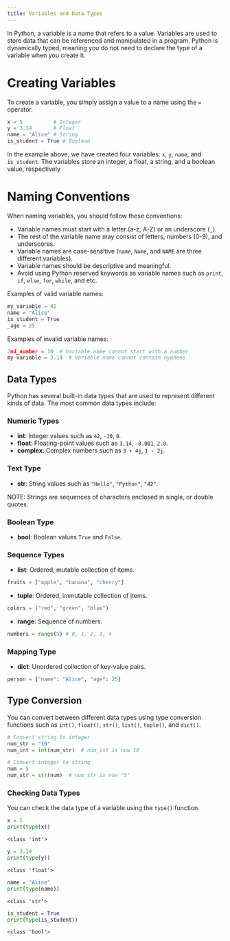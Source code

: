 ```yaml
---
title: Variables and Data Types
---
```


In Python, a variable is a name that refers to a value. Variables are used to store data that can be referenced and manipulated in a program. Python is dynamically typed, meaning you do not need to declare the type of a variable when you create it.

# Creating Variables

To create a variable, you simply assign a value to a name using the `=` operator.

```python
x = 5          # Integer
y = 3.14       # Float
name = "Alice" # String
is_student = True # Boolean
```

In the example above, we have created four variables: `x`, `y`, `name`, and `is_student`. The variables store an integer, a float, a string, and a boolean value, respectively

# Naming Conventions

When naming variables, you should follow these conventions:

- Variable names must start with a letter (a-z, A-Z) or an underscore (`_`).
- The rest of the variable name may consist of letters, numbers (0-9), and underscores.
- Variable names are case-sensitive (`name`, `Name`, and `NAME` are three different variables).
- Variable names should be descriptive and meaningful.
- Avoid using Python reserved keywords as variable names such as `print`, `if`, `else`, `for`, `while`, and etc.

Examples of valid variable names:

```python
my_variable = 42
name = "Alice"
is_student = True
_age = 25
```

Examples of invalid variable names:

```python
2nd_number = 10  # Variable name cannot start with a number
my-variable = 3.14  # Variable name cannot contain hyphens
```

## Data Types

Python has several built-in data types that are used to represent different kinds of data. The most common data types include:

### Numeric Types

- **int**: Integer values such as `42`, `-10`, `0`.
- **float**: Floating-point values such as `3.14`, `-0.001`, `2.0`.
- **complex**: Complex numbers such as `3 + 4j`, `1 - 2j`.

### Text Type

- **str**: String values such as `"Hello"`, `"Python"`, `"42"`.

NOTE: Strings are sequences of characters enclosed in single, or double quotes.

### Boolean Type

- **bool**: Boolean values `True` and `False`.

### Sequence Types

- **list**: Ordered, mutable collection of items.

```python
fruits = ["apple", "banana", "cherry"]
```

- **tuple**: Ordered, immutable collection of items.

```python
colors = ("red", "green", "blue")
```

- **range**: Sequence of numbers.

```python
numbers = range(5) # 0, 1, 2, 3, 4
```

### Mapping Type

- **dict**: Unordered collection of key-value pairs.

```python
person = {"name": "Alice", "age": 25}
```

## Type Conversion

You can convert between different data types using type conversion functions such as `int()`, `float()`, `str()`, `list()`, `tuple()`, and `dict()`.

```python
# Convert string to integer
num_str = "10"
num_int = int(num_str)  # num_int is now 10

# Convert integer to string
num = 5
num_str = str(num)  # num_str is now "5"
```

### Checking Data Types

You can check the data type of a variable using the `type()` function.

```python title="Example"
x = 5
print(type(x))
```
```plaintext title="Output"
<class 'int'>
```

```python title="Example"
y = 3.14
print(type(y))
```
```plaintext title="Output"
<class 'float'>
```

```python title="Example"
name = "Alice"
print(type(name))
```
```plaintext title="Output"
<class 'str'>
```

```python title="Example"
is_student = True
print(type(is_student))
```
```plaintext title="Output"
<class 'bool'>
```
